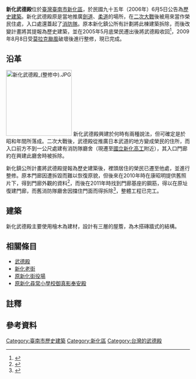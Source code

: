 {{tw monument
|name=新化武德殿
|formername=
|image=2021年新化武德殿.jpg
|imagename=整修後的武德殿
|othername=
|formalname=
|level=歷史建築
|class=歷史建築
|time={{JPN}}[[大正|大正]]14年至[[昭和|昭和]]3年<br>（1925－1928年）{{NoteTag|1=新化鎮公所提報資料{{r|凃}}。}}<br>或昭和11年（1936年）{{NoteTag|1=陳信安《台灣日治時期武德殿建築之研究》{{r|凃}}。}}
|location={{TWN}}臺南市新化區東榮里和平街53號
| coordinates = {{coord|23.033238|N|120.308855|E|format=dms|display=inline,title|region:TW_type:landmark}}
| pushpin_map =  Taiwan Tainan
| reg_url =https://nchdb.boch.gov.tw/assets/overview/historicalBuilding/20060605000001
}}
'''新化武德殿'''位於[[臺灣|臺灣]][[臺南市|臺南市]][[新化區|新化區]]，於民國九十五年（2006年）6月5日公告為[[台灣歷史建築|歷史建築]]{{r|文}}。新化武德殿原是當地推廣[[劍道|劍道]]、[[柔道|柔道]]的場所，在[[二次大戰|二次大戰]]後被用來當作榮民住處，入口處還蓋起了[[消防隊|消防隊]]{{r|凃}}。原本新化鎮公所有計劃將此棟建築拆除，而後改變計畫將其提報為歷史建築{{r|凃}}，並在2005年5月底榮民遷出後將武德殿收回<ref>{{cite news |author=吳淑玲 |title=新化武德殿 申請列歷史建築 |work=聯合報·C2版 |publisher= |date=2005-04-28 |accessdate=2011-08-01 }}</ref>，2009年8月8日受[[颱風莫拉克_(2009年)|莫拉克颱風]]破壞後進行整修{{r|文}}，現已完成。

== 沿革 ==
[[File:新化武德殿_(整修中).JPG|180px]]
新化武德殿興建於何時有兩種說法，但可確定是於昭和年間所落成{{r|凃}}{{r|文}}。二次大戰後，武德殿從推廣日本武道的地方變成榮民的住所，而入口前方不到一公尺處建有消防隊廳舍（現遷至[[國立新化高工|國立新化高工]]附近），其入口門廊約在興建此廳舍時被拆除{{r|凃}}。

新化鎮公所計畫將武德殿提報為歷史建築後，裡頭居住的榮民已遷至他處，並進行整修。原本門廊因遭拆毀而難以恢復原貌，但後來在2010年時在康昭明{{NoteTag|1=新化居民，其父康鐵柱所經營的「榮成磚窯廠」為當年興建武德殿時提供磚材的廠商<ref name="照"/>。}}提供舊照片下，得到門廊外觀的資料<ref name="照">{{cite news |author=吳淑玲 |title=翻出老照片 救回武德殿門庭 |work=聯合報·B1版 |publisher= |date=2010-05-02 |accessdate=2011-08-01 }}</ref>，而後在2011年時找到門廊基座的鋼筋，得以在原址復建門廊，而舊消防隊廳舍因擋住門面而得拆除<ref>{{cite news |author=吳淑玲 |title=門廊找到了 新化武德殿 原貌重建 |work=聯合報·B1版 |publisher= |date=2011-06-12 |accessdate=2011-08-01 }}</ref>，整體工程已完工。

== 建築 ==
新化武德殿主要使用檜木為建材，設計有三層的屋簷，為木搭磚牆式的結構{{r|凃}}。

== 相關條目 ==
*[[武德殿|武德殿]]
*[[新化老街|新化老街]]
*[[原新化街役場|原新化街役場]]
*[[原新化尋常小學校御真影奉安殿|原新化尋常小學校御真影奉安殿]]

== 註釋 ==
<div class="references-small">
{{NoteFoot}}
</div>

== 參考資料 ==
{{reflist|refs=
<ref name="文">{{cite web |url=https://nchdb.boch.gov.tw/assets/advanceSearch/historicalBuilding/20060605000001 |title=新化武德殿 |publisher=文化部文化資產局 |accessdate= |archive-date=2019-06-02 |archive-url=https://web.archive.org/web/20190602225852/https://nchdb.boch.gov.tw/assets/advanceSearch/historicalBuilding/20060605000001 |dead-url=no }}</ref>
<ref name="凃">{{cite book|author=凃順從 |title=《南瀛歷史建築誌·新化武德殿》 |publisher=臺南縣政府 |isbn=978-986-00-9689-7 |pages=272－283頁|date=2009年3月}}</ref>
}}

{{commons category|Xinhua Wude Hall}}

{{臺南市歷史建築}}

[[Category:臺南市歷史建築|Category:臺南市歷史建築]]
[[Category:新化區|Category:新化區]]
[[Category:台灣的武德殿|Category:台灣的武德殿]]